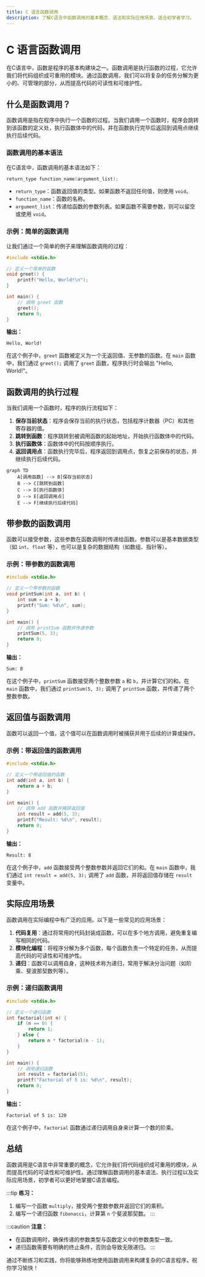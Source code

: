 ```yaml
---
title: C 语言函数调用
description: 了解C语言中函数调用的基本概念、语法和实际应用场景，适合初学者学习。
---
```


# C 语言函数调用

在C语言中，函数是程序的基本构建块之一。函数调用是执行函数的过程，它允许我们将代码组织成可重用的模块。通过函数调用，我们可以将复杂的任务分解为更小的、可管理的部分，从而提高代码的可读性和可维护性。

## 什么是函数调用？

函数调用是指在程序中执行一个函数的过程。当我们调用一个函数时，程序会跳转到该函数的定义处，执行函数体中的代码，并在函数执行完毕后返回到调用点继续执行后续代码。

### 函数调用的基本语法

在C语言中，函数调用的基本语法如下：

```c
return_type function_name(argument_list);
```

- `return_type`：函数返回值的类型。如果函数不返回任何值，则使用 `void`。
- `function_name`：函数的名称。
- `argument_list`：传递给函数的参数列表。如果函数不需要参数，则可以留空或使用 `void`。

### 示例：简单的函数调用

让我们通过一个简单的例子来理解函数调用的过程：

```c
#include <stdio.h>

// 定义一个简单的函数
void greet() {
    printf("Hello, World!\n");
}

int main() {
    // 调用 greet 函数
    greet();
    return 0;
}
```

**输出：**
```
Hello, World!
```

在这个例子中，`greet` 函数被定义为一个无返回值、无参数的函数。在 `main` 函数中，我们通过 `greet();` 调用了 `greet` 函数，程序执行时会输出 "Hello, World!"。

## 函数调用的执行过程

当我们调用一个函数时，程序的执行流程如下：

1. **保存当前状态**：程序会保存当前的执行状态，包括程序计数器（PC）和其他寄存器的值。
2. **跳转到函数**：程序跳转到被调用函数的起始地址，开始执行函数体中的代码。
3. **执行函数体**：函数体中的代码按顺序执行。
4. **返回调用点**：函数执行完毕后，程序返回到调用点，恢复之前保存的状态，并继续执行后续代码。

```mermaid
graph TD
    A[调用函数] --> B[保存当前状态]
    B --> C[跳转到函数]
    C --> D[执行函数体]
    D --> E[返回调用点]
    E --> F[继续执行后续代码]
```

## 带参数的函数调用

函数可以接受参数，这些参数在函数调用时传递给函数。参数可以是基本数据类型（如 `int`、`float` 等），也可以是复杂的数据结构（如数组、指针等）。

### 示例：带参数的函数调用

```c
#include <stdio.h>

// 定义一个带参数的函数
void printSum(int a, int b) {
    int sum = a + b;
    printf("Sum: %d\n", sum);
}

int main() {
    // 调用 printSum 函数并传递参数
    printSum(5, 3);
    return 0;
}
```

**输出：**
```
Sum: 8
```

在这个例子中，`printSum` 函数接受两个整数参数 `a` 和 `b`，并计算它们的和。在 `main` 函数中，我们通过 `printSum(5, 3);` 调用了 `printSum` 函数，并传递了两个整数参数。

## 返回值与函数调用

函数可以返回一个值，这个值可以在函数调用时被捕获并用于后续的计算或操作。

### 示例：带返回值的函数调用

```c
#include <stdio.h>

// 定义一个带返回值的函数
int add(int a, int b) {
    return a + b;
}

int main() {
    // 调用 add 函数并捕获返回值
    int result = add(5, 3);
    printf("Result: %d\n", result);
    return 0;
}
```

**输出：**
```
Result: 8
```

在这个例子中，`add` 函数接受两个整数参数并返回它们的和。在 `main` 函数中，我们通过 `int result = add(5, 3);` 调用了 `add` 函数，并将返回值存储在 `result` 变量中。

## 实际应用场景

函数调用在实际编程中有广泛的应用。以下是一些常见的应用场景：

1. **代码复用**：通过将常用的代码封装成函数，可以在多个地方调用，避免重复编写相同的代码。
2. **模块化编程**：将程序分解为多个函数，每个函数负责一个特定的任务，从而提高代码的可读性和可维护性。
3. **递归**：函数可以调用自身，这种技术称为递归，常用于解决分治问题（如阶乘、斐波那契数列等）。

### 示例：递归函数调用

```c
#include <stdio.h>

// 定义一个递归函数
int factorial(int n) {
    if (n == 0) {
        return 1;
    } else {
        return n * factorial(n - 1);
    }
}

int main() {
    // 调用递归函数
    int result = factorial(5);
    printf("Factorial of 5 is: %d\n", result);
    return 0;
}
```

**输出：**
```
Factorial of 5 is: 120
```

在这个例子中，`factorial` 函数通过递归调用自身来计算一个数的阶乘。

## 总结

函数调用是C语言中非常重要的概念，它允许我们将代码组织成可重用的模块，从而提高代码的可读性和可维护性。通过理解函数调用的基本语法、执行过程以及实际应用场景，初学者可以更好地掌握C语言编程。

:::tip
**练习：**
1. 编写一个函数 `multiply`，接受两个整数参数并返回它们的乘积。
2. 编写一个递归函数 `fibonacci`，计算第 `n` 个斐波那契数。
:::

:::caution
**注意：**
- 在函数调用时，确保传递的参数类型与函数定义中的参数类型一致。
- 递归函数需要有明确的终止条件，否则会导致无限递归。
:::

通过不断练习和实践，你将能够熟练地使用函数调用来构建复杂的C语言程序。祝你学习愉快！